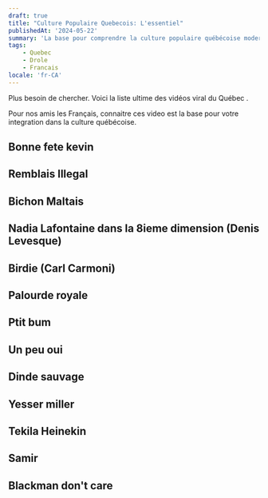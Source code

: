 ```yaml
---
draft: true
title: "Culture Populaire Quebecois: L'essentiel"
publishedAt: '2024-05-22'
summary: 'La base pour comprendre la culture populaire québécoise moderne'
tags:
    - Quebec
    - Drole
    - Francais
locale: 'fr-CA'
---
```


Plus besoin de chercher. Voici la liste ultime des vidéos viral du Québec <QuebecFlag/>.

Pour nos amis les Français, connaitre ces video est la base pour votre integration dans la culture québécoise.


## Bonne fete kevin
<YouTube id="rhbrR4-Z5fw"/>

## Remblais Illegal
<YouTube id="id9Jfv7IqZQ"/>

## Bichon Maltais
<YouTube id="n1WUqhnRoTA"/>

## Nadia Lafontaine dans la 8ieme dimension (Denis Levesque)
<YouTube id="OdYXknVuXuQ"/>

## Birdie (Carl Carmoni)
<YouTube id="ULP0cbGXU8k"/>

## Palourde royale
<YouTube id="30NezSeVOog"/>

## Ptit bum
<YouTube id="upDijvsuV6o"/>

## Un peu oui
<YouTube id="wv7x6WCMmPg"/>

## Dinde sauvage
<YouTube id="fhdcN8UZuog"/>

## Yesser miller
<YouTube id="F8sExBnW54g"/>

## Tekila Heinekin
<YouTube id="WKuaf3nepF0"/>

## Samir
<YouTube id="D9-voINFkCg"/>

## Blackman don't care
<YouTube id="GbDhesY0WKE"/>
